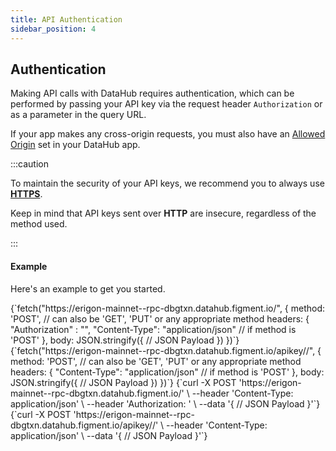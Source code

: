 ```yaml
---
title: API Authentication
sidebar_position: 4
---
```



## Authentication

Making API calls with DataHub requires authentication, which can be performed by passing your API key via the request header `Authorization` or as a parameter in the query URL.

If your app makes any cross-origin requests, you must also have an [Allowed Origin](settings-and-security#allowed-origins) set in your DataHub app.

:::caution

To maintain the security of your API keys, we recommend you to always use [**HTTPS**](https://www.cloudflare.com/en-ca/learning/ssl/what-is-https/).

Keep in mind that API keys sent over **HTTP** are insecure, regardless of the method used.

:::

#### Example

Here's an example to get you started.

<Tabs>
  <TabItem value="js-header" label="Fetch with Header">
    <CodeBlock language="js">
      {`fetch("https://erigon-mainnet--rpc-dbgtxn.datahub.figment.io/", {
    method: 'POST', // can also be 'GET', 'PUT' or any appropriate method
    headers: {
        "Authorization" : "<api_key>",
        "Content-Type": "application/json" // if method is 'POST'
    },
    body: JSON.stringify({
      // JSON Payload
    })
})`}
    </CodeBlock>
  </TabItem>
  <TabItem value="js-parameter" label="Fetch with Parameter">
    <CodeBlock language="js">
      {`fetch("https://erigon-mainnet--rpc-dbgtxn.datahub.figment.io/apikey/<api_key>/", {
    method: 'POST', // can also be 'GET', 'PUT' or any appropriate method
    headers: {
        "Content-Type": "application/json" // if method is 'POST'
    },
    body: JSON.stringify({
      // JSON Payload
    })
})`}
    </CodeBlock>
  </TabItem>
  <TabItem value="curl-header" label="CURL with Header">
    <CodeBlock language="curl">
      {`curl -X POST 'https://erigon-mainnet--rpc-dbgtxn.datahub.figment.io/' \
--header 'Content-Type: application/json' \
--header 'Authorization: <api_key>' \
--data '{
  // JSON Payload
}'`}
    </CodeBlock>
  </TabItem>
  <TabItem value="curl-parameter" label="CURL with Parameter">
    <CodeBlock language="curl">
      {`curl -X POST 'https://erigon-mainnet--rpc-dbgtxn.datahub.figment.io/apikey/<api_key>/' \
--header 'Content-Type: application/json' \
--data '{
  // JSON Payload
}'`}
    </CodeBlock>
  </TabItem>
</Tabs>
